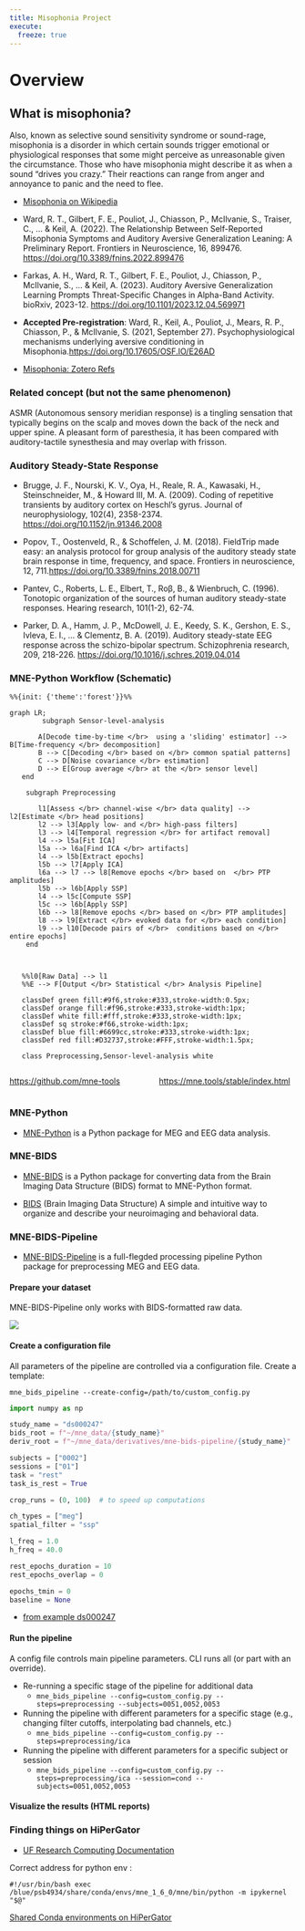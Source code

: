 ```yaml
---
title: Misophonia Project
execute:
  freeze: true 
---
```


# Overview

## What is misophonia?

Also, known as selective sound sensitivity syndrome or sound-rage, misophonia is a disorder in which certain sounds trigger emotional or physiological responses that some might perceive as unreasonable given the circumstance. Those who have misophonia might describe it as when a sound “drives you crazy.” Their reactions can range from anger and annoyance to panic and the need to flee.

- [Misophonia on Wikipedia](https://en.wikipedia.org/wiki/Misophonia)

- Ward, R. T., Gilbert, F. E., Pouliot, J., Chiasson, P., McIlvanie, S., Traiser, C., ... & Keil, A. (2022). The Relationship Between Self-Reported Misophonia Symptoms and Auditory Aversive Generalization Leaning: A Preliminary Report. Frontiers in Neuroscience, 16, 899476. [https://doi.org/10.3389/fnins.2022.899476](https://doi.org/10.3389/fnins.2022.899476)
- Farkas, A. H., Ward, R. T., Gilbert, F. E., Pouliot, J., Chiasson, P., McIlvanie, S., ... & Keil, A. (2023). Auditory Aversive Generalization Learning Prompts Threat-Specific Changes in Alpha-Band Activity. bioRxiv, 2023-12. [https://doi.org/10.1101/2023.12.04.569971](https://doi.org/10.1101/2023.12.04.569971)
- **Accepted Pre-registration**: Ward, R., Keil, A., Pouliot, J., Mears, R. P., Chiasson, P., & McIlvanie, S. (2021, September 27). Psychophysiological mechanisms underlying aversive conditioning in Misophonia.[https://doi.org/10.17605/OSF.IO/E26AD](https://doi.org/10.17605/OSF.IO/E26AD)

- [Misophonia: Zotero Refs](https://www.zotero.org/groups/2418504/uf-ephys-misophonia/library)

### Related concept (but not the same phenomenon)

ASMR (Autonomous sensory meridian response) is a tingling sensation that typically begins on the scalp and moves down the back of the neck and upper spine. A pleasant form of paresthesia, it has been compared with auditory-tactile synesthesia and may overlap with frisson.

### Auditory Steady-State Response

- Brugge, J. F., Nourski, K. V., Oya, H., Reale, R. A., Kawasaki, H., Steinschneider, M., & Howard III, M. A. (2009). Coding of repetitive transients by auditory cortex on Heschl's gyrus. Journal of neurophysiology, 102(4), 2358-2374. [https://doi.org/10.1152/jn.91346.2008](https://doi.org/10.1152/jn.91346.2008)

- Popov, T., Oostenveld, R., & Schoffelen, J. M. (2018). FieldTrip made easy: an analysis protocol for group analysis of the auditory steady state brain response in time, frequency, and space. Frontiers in neuroscience, 12, 711.[https://doi.org/10.3389/fnins.2018.00711](https://doi.org/10.3389/fnins.2018.00711)

- Pantev, C., Roberts, L. E., Elbert, T., Roβ, B., & Wienbruch, C. (1996). Tonotopic organization of the sources of human auditory steady-state responses. Hearing research, 101(1-2), 62-74.[]()

- Parker, D. A., Hamm, J. P., McDowell, J. E., Keedy, S. K., Gershon, E. S., Ivleva, E. I., ... & Clementz, B. A. (2019). Auditory steady-state EEG response across the schizo-bipolar spectrum. Schizophrenia research, 209, 218-226. [https://doi.org/10.1016/j.schres.2019.04.014](https://doi.org/10.1016/j.schres.2019.04.014)


### MNE-Python Workflow (Schematic)

```mermaid

%%{init: {'theme':'forest'}}%%

graph LR;
        subgraph Sensor-level-analysis

       A[Decode time-by-time </br>  using a 'sliding' estimator] --> B[Time-frequency </br> decomposition] 
       B --> C[Decoding </br> based on </br> common spatial patterns] 
       C --> D[Noise covariance </br> estimation] 
       D --> E[Group average </br> at the </br> sensor level] 
   end
  
    subgraph Preprocessing

       l1[Assess </br> channel-wise </br> data quality] --> l2[Estimate </br> head positions] 
       l2 --> l3[Apply low- and </br> high-pass filters] 
       l3 --> l4[Temporal regression </br> for artifact removal]
       l4 --> l5a[Fit ICA] 
       l5a --> l6a[Find ICA </br> artifacts] 
       l4 --> l5b[Extract epochs] 
       l5b --> l7[Apply ICA] 
       l6a --> l7 --> l8[Remove epochs </br> based on  </br> PTP amplitudes]  
       l5b --> l6b[Apply SSP] 
       l4 --> l5c[Compute SSP] 
       l5c --> l6b[Apply SSP] 
       l6b --> l8[Remove epochs </br> based on </br> PTP amplitudes] 
       l8 --> l9[Extract </br> evoked data for </br> each condition] 
       l9 --> l10[Decode pairs of </br>  conditions based on </br> entire epochs] 
    end
    

   
   %%l0[Raw Data] --> l1
   %%E --> F[Output </br> Statistical </br> Analysis Pipeline]    
   
   classDef green fill:#9f6,stroke:#333,stroke-width:0.5px;
   classDef orange fill:#f96,stroke:#333,stroke-width:1px;
   classDef white fill:#fff,stroke:#333,stroke-width:1px;
   classDef sq stroke:#f66,stroke-width:1px;
   classDef blue fill:#6699cc,stroke:#333,stroke-width:1px;
   classDef red fill:#D32737,stroke:#FFF,stroke-width:1.5px;
     
   class Preprocessing,Sensor-level-analysis white

```

::: columns
::: {.column width="50%"}

<https://github.com/mne-tools>

::: 
::: {.column width="50%"}

<https://mne.tools/stable/index.html>


:::
:::


### MNE-Python

- [MNE-Python](https://mne.tools/stable/index.html) is a Python package for MEG and EEG data analysis.

### MNE-BIDS

- [MNE-BIDS](https://mne.tools/mne-bids/stable/index.html) is a Python package for converting data from the Brain Imaging Data Structure (BIDS) format to MNE-Python format.

- [BIDS](https://bids.neuroimaging.io/) (Brain Imaging Data Structure) A simple and intuitive way to organize and describe your neuroimaging and behavioral data.

### MNE-BIDS-Pipeline   

- [MNE-BIDS-Pipeline](https://mne.tools/mne-bids-pipeline/stable/index.html) is a full-flegded processing pipeline Python package for preprocessing MEG and EEG data.



#### Prepare your dataset

MNE-BIDS-Pipeline only works with BIDS-formatted raw data.

![](https://mne.tools/mne-bids/assets/MNE-BIDS.png)



#### Create a configuration file

All parameters of the pipeline are controlled via a configuration file. Create a template:

`mne_bids_pipeline --create-config=/path/to/custom_config.py`

```python

import numpy as np

study_name = "ds000247"
bids_root = f"~/mne_data/{study_name}"
deriv_root = f"~/mne_data/derivatives/mne-bids-pipeline/{study_name}"

subjects = ["0002"]
sessions = ["01"]
task = "rest"
task_is_rest = True

crop_runs = (0, 100)  # to speed up computations

ch_types = ["meg"]
spatial_filter = "ssp"

l_freq = 1.0
h_freq = 40.0

rest_epochs_duration = 10
rest_epochs_overlap = 0

epochs_tmin = 0
baseline = None

```

-   [from example ds000247](https://mne.tools/mne-bids-pipeline/stable/examples/ds000247.html#configuration)

#### Run the pipeline

A config file controls main pipeline parameters. CLI runs all (or part with an override).

-   Re-running a specific stage of the pipeline for additional data
    -   `mne_bids_pipeline --config=custom_config.py --steps=preprocessing --subjects=0051,0052,0053`
-   Running the pipeline with different parameters for a specific stage (e.g., changing filter cutoffs, interpolating bad channels, etc.)
    -   `mne_bids_pipeline --config=custom_config.py --steps=preprocessing/ica`
-   Running the pipeline with different parameters for a specific subject or session
    -   `mne_bids_pipeline --config=custom_config.py --steps=preprocessing/ica --session=cond --subjects=0051,0052,0053`

#### Visualize the results (HTML reports)



### Finding things on HiPerGator

- [UF Research Computing Documentation](https://help.rc.ufl.edu/doc/UFRC_Help_and_Documentation)


Correct address for python env : 

`#!/usr/bin/bash
exec /blue/psb4934/share/conda/envs/mne_1_6_0/mne/bin/python -m ipykernel "$@"`

[Shared Conda environments on HiPerGator](https://uf-splab.github.io/open-neuro/content/posts/share-hpg-env/)


